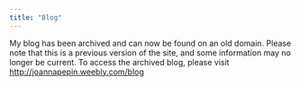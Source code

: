 ```yaml
---
title: "Blog"
---
```


My blog has been archived and can now be found on an old domain. Please note that this is a previous version of the site, and some information may no longer be current. To access the archived blog, please visit [http://joannapepin.weebly.com/blog](http://joannapepin.weebly.com/blog){target="_blank"}
